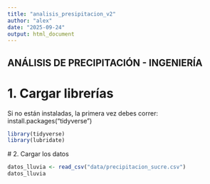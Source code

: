 ```yaml
---
title: "analisis_presipitacion_v2"
author: "alex"
date: "2025-09-24"
output: html_document
---
```


ANÁLISIS DE PRECIPITACIÓN - INGENIERÍA
------------------------------------
# 1. Cargar librerías

 Si no están instaladas, la primera vez debes correr: install.packages("tidyverse")
 
```r
library(tidyverse)
library(lubridate)
```
 
 # 2. Cargar los datos
 
```r
datos_lluvia <- read_csv("data/precipitacion_sucre.csv")
datos_lluvia
```
 
 